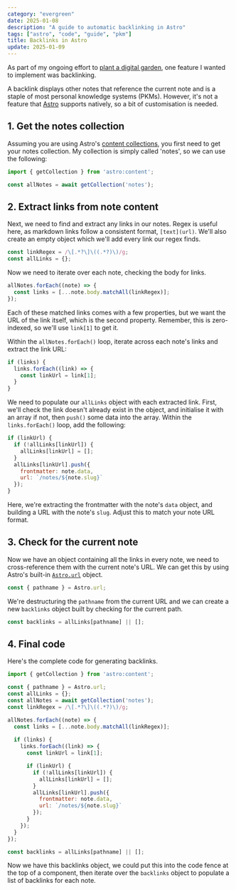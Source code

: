 ```yaml
---
category: "evergreen"
date: 2025-01-08
description: "A guide to automatic backlinking in Astro"
tags: ["astro", "code", "guide", "pkm"]
title: Backlinks in Astro
update: 2025-01-09
---
```


As part of my ongoing effort to [plant a digital garden](/notes/digital-garden/), one feature I wanted to implement was backlinking.

A backlink displays other notes that reference the current note and is a staple of most personal knowledge systems (PKMs). However, it's not a feature that [Astro](https://astro.build) supports natively, so a bit of customisation is needed.

## 1. Get the notes collection

Assuming you are using Astro's [content collections](https://docs.astro.build/en/guides/content-collections/), you first need to get your notes collection. My collection is simply called 'notes', so we can use the following:

```js
import { getCollection } from 'astro:content';

const allNotes = await getCollection('notes');
```

## 2. Extract links from note content

Next, we need to find and extract any links in our notes. Regex is useful here, as markdown links follow a consistent format, `[text](url)`. We'll also create an empty object which we'll add every link our regex finds.

```js
const linkRegex = /\[.*?\]\((.*?)\)/g;
const allLinks = {};
```

Now we need to iterate over each note, checking the body for links.

```js
allNotes.forEach((note) => {
  const links = [...note.body.matchAll(linkRegex)];
});
```

Each of these matched links comes with a few properties, but we want the URL of the link itself, which is the second property. Remember, this is zero-indexed, so we'll use `link[1]` to get it.

Within the `allNotes.forEach()` loop, iterate across each note's links and extract the link URL:

```js
if (links) {
  links.forEach((link) => {
    const linkUrl = link[1];
  }
}
```

We need to populate our `allLinks` object with each extracted link. First, we'll check the link doesn't already exist in the object, and initialise it with an array if not, then `push()` some data into the array. Within the `links.forEach()` loop, add the following:

```js
if (linkUrl) {
  if (!allLinks[linkUrl]) {
    allLinks[linkUrl] = [];
  }
  allLinks[linkUrl].push({
    frontmatter: note.data,
    url: `/notes/${note.slug}`
  });
}
```

Here, we're extracting the frontmatter with the note's `data` object, and building a URL with the note's `slug`. Adjust this to match your note URL format.

## 3. Check for the current note

Now we have an object containing all the links in every note, we need to cross-reference them with the current note's URL. We can get this by using Astro's built-in [`Astro.url`](https://docs.astro.build/en/reference/api-reference/#url) object.

```js
const { pathname } = Astro.url;
```

We're destructuring the `pathname` from the current URL and we can create a new `backlinks` object built by checking for the current path.

```js
const backlinks = allLinks[pathname] || [];
```

## 4. Final code

Here's the complete code for generating backlinks.

```js
import { getCollection } from 'astro:content';

const { pathname } = Astro.url;
const allLinks = {};
const allNotes = await getCollection('notes');
const linkRegex = /\[.*?\]\((.*?)\)/g;

allNotes.forEach((note) => {
  const links = [...note.body.matchAll(linkRegex)];
  
  if (links) {
    links.forEach((link) => {
      const linkUrl = link[1];

      if (linkUrl) {
        if (!allLinks[linkUrl]) {
          allLinks[linkUrl] = [];
        }
        allLinks[linkUrl].push({
          frontmatter: note.data,
          url: `/notes/${note.slug}`
        });
      }
    });
  }
});

const backlinks = allLinks[pathname] || [];
```

 Now we have this backlinks object, we could put this into the code fence at the top of a component, then iterate over the `backlinks` object to populate a list of backlinks for each note.

